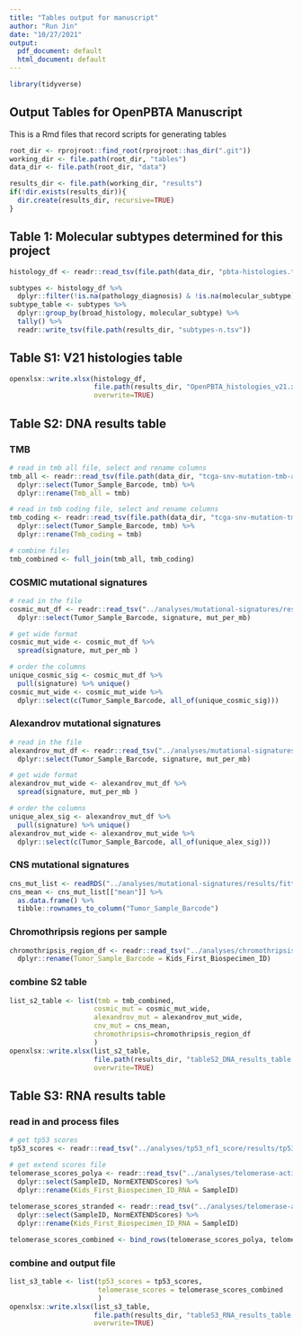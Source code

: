 ```yaml
---
title: "Tables output for manuscript"
author: "Run Jin"
date: "10/27/2021"
output:
  pdf_document: default
  html_document: default
---
```


```r

library(tidyverse)

```

## Output Tables for OpenPBTA Manuscript
This is a Rmd files that record scripts for generating tables 

```r
root_dir <- rprojroot::find_root(rprojroot::has_dir(".git"))
working_dir <- file.path(root_dir, "tables")
data_dir <- file.path(root_dir, "data")

results_dir <- file.path(working_dir, "results")
if(!dir.exists(results_dir)){
  dir.create(results_dir, recursive=TRUE)
}
```

## Table 1: Molecular subtypes determined for this project
```r
histology_df <- readr::read_tsv(file.path(data_dir, "pbta-histologies.tsv"), guess_max =10000)

subtypes <- histology_df %>%
  dplyr::filter(!is.na(pathology_diagnosis) & !is.na(molecular_subtype) & !grepl("To be classified", molecular_subtype))
subtype_table <- subtypes %>%
  dplyr::group_by(broad_histology, molecular_subtype) %>%
  tally() %>%
  readr::write_tsv(file.path(results_dir, "subtypes-n.tsv"))

```

## Table S1: V21 histologies table

```r

openxlsx::write.xlsx(histology_df, 
                     file.path(results_dir, "OpenPBTA_histologies_v21.xlsx"),
                     overwrite=TRUE)

```

## Table S2: DNA results table
### TMB
```r

# read in tmb all file, select and rename columns
tmb_all <- readr::read_tsv(file.path(data_dir, "tcga-snv-mutation-tmb-all.tsv")) %>%
  dplyr::select(Tumor_Sample_Barcode, tmb) %>%
  dplyr::rename(Tmb_all = tmb)

# read in tmb coding file, select and rename columns
tmb_coding <- readr::read_tsv(file.path(data_dir, "tcga-snv-mutation-tmb-coding.tsv")) %>%
  dplyr::select(Tumor_Sample_Barcode, tmb) %>%
  dplyr::rename(Tmb_coding = tmb)

# combine files
tmb_combined <- full_join(tmb_all, tmb_coding)
```

### COSMIC mutational signatures
```r
# read in the file
cosmic_mut_df <- readr::read_tsv("../analyses/mutational-signatures/results/cosmic_signatures_results.tsv") %>%
  dplyr::select(Tumor_Sample_Barcode, signature, mut_per_mb)

# get wide format
cosmic_mut_wide <- cosmic_mut_df %>%
  spread(signature, mut_per_mb ) 

# order the columns
unique_cosmic_sig <- cosmic_mut_df %>% 
  pull(signature) %>% unique()
cosmic_mut_wide <- cosmic_mut_wide %>%
  dplyr::select(c(Tumor_Sample_Barcode, all_of(unique_cosmic_sig)))

```

### Alexandrov mutational signatures
```r
# read in the file
alexandrov_mut_df <- readr::read_tsv("../analyses/mutational-signatures/results/nature_signatures_results.tsv") %>%
  dplyr::select(Tumor_Sample_Barcode, signature, mut_per_mb)

# get wide format
alexandrov_mut_wide <- alexandrov_mut_df %>%
  spread(signature, mut_per_mb ) 

# order the columns
unique_alex_sig <- alexandrov_mut_df %>% 
  pull(signature) %>% unique()
alexandrov_mut_wide <- alexandrov_mut_wide %>%
  dplyr::select(c(Tumor_Sample_Barcode, all_of(unique_alex_sig)))
```

### CNS mutational signatures
```r
cns_mut_list <- readRDS("../analyses/mutational-signatures/results/fitted_cns_signature_exposures.RDS")
cns_mean <- cns_mut_list[["mean"]] %>%
  as.data.frame() %>%
  tibble::rownames_to_column("Tumor_Sample_Barcode")

```

### Chromothripsis regions per sample
```r
chromothripsis_region_df <- readr::read_tsv("../analyses/chromothripsis/results/chromothripsis_summary_per_sample.txt") %>%
  dplyr::rename(Tumor_Sample_Barcode = Kids_First_Biospecimen_ID)

```

### combine S2 table
```r
list_s2_table <- list(tmb = tmb_combined,
                     cosmic_mut = cosmic_mut_wide,
                     alexandrov_mut = alexandrov_mut_wide,
                     cnv_mut = cns_mean,
                     chromothripsis=chromothripsis_region_df
                     )
openxlsx::write.xlsx(list_s2_table, 
                     file.path(results_dir, "tableS2_DNA_results_table.xlsx"),
                     overwrite=TRUE)
```

## Table S3: RNA results table
### read in and process files
```r
# get tp53 scores 
tp53_scores <- readr::read_tsv("../analyses/tp53_nf1_score/results/tp53_altered_status.tsv")

# get extend scores file
telomerase_scores_polya <- readr::read_tsv("../analyses/telomerase-activity-prediction/results/TelomeraseScores_PTBAPolya_counts.txt") %>%
  dplyr::select(SampleID, NormEXTENDScores) %>% 
  dplyr::rename(Kids_First_Biospecimen_ID_RNA = SampleID)
  
telomerase_scores_stranded <- readr::read_tsv("../analyses/telomerase-activity-prediction/results/TelomeraseScores_PTBAStranded_FPKM.txt") %>%
  dplyr::select(SampleID, NormEXTENDScores) %>% 
  dplyr::rename(Kids_First_Biospecimen_ID_RNA = SampleID)

telomerase_scores_combined <- bind_rows(telomerase_scores_polya, telomerase_scores_stranded)

```

### combine and output file
```r
list_s3_table <- list(tp53_scores = tp53_scores,
                      telomerase_scores = telomerase_scores_combined
                      )
openxlsx::write.xlsx(list_s3_table, 
                     file.path(results_dir, "tableS3_RNA_results_table.xlsx"), 
                     overwrite=TRUE)

```


